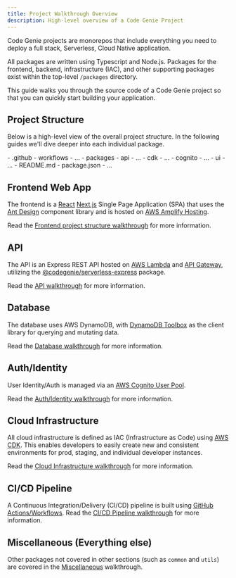 ```yaml
---
title: Project Walkthrough Overview
description: High-level overview of a Code Genie Project
---
```



Code Genie projects are monorepos that include everything you need to deploy a full stack, Serverless, Cloud Native application.

All packages are written using Typescript and Node.js. Packages for the frontend, backend, infrastructure (IAC), and other supporting packages exist within the top-level `/packages` directory.

This guide walks you through the source code of a Code Genie project so that you can quickly start building your application.

## Project Structure

Below is a high-level view of the overall project structure. In the following guides we'll dive deeper into each individual package.

<FileTree>
- .github
  - workflows
    - ...
- packages
    - api
      - ...
    - cdk
      - ...
    - cognito
      - ...
    - ui
      - ...
- README.md
- package.json
- ...
</FileTree>

## Frontend Web App

The frontend is a [React](https://react.dev/) [Next.js](https://nextjs.org/) Single Page Application (SPA) that uses the [Ant Design](https://ant.design/)  component library and is hosted on [AWS Amplify Hosting](https://aws.amazon.com/amplify/hosting).

Read the [Frontend project structure walkthrough](./frontend/overview) for more information.

## API

The API is an Express REST API hosted on [AWS Lambda](https://aws.amazon.com/lambda) and [API Gateway](https://aws.amazon.com/api-gateway), utilizing the [@codegenie/serverless-express](https://github.com/brettstack/serverless-express) package.

Read the [API walkthrough](./backend/api) for more information.

## Database

The database uses AWS DynamoDB, with [DynamoDB Toolbox](https://github.com/jeremydaly/dynamodb-toolbox) as the client library for querying and mutating data.

Read the [Database walkthrough](./backend/database) for more information.

## Auth/Identity

User Identity/Auth is managed via an [AWS Cognito User Pool](https://aws.amazon.com/cognito).

Read the [Auth/Identity walkthrough](./backend/auth-identity) for more information.

## Cloud Infrastructure

All cloud infrastructure is defined as IAC (Infrastructure as Code) using [AWS CDK](https://docs.aws.amazon.com/cdk/v2/guide/getting_started.html). This enables developers to easily create new and consistent environments for prod, staging, and individual developer instances.

Read the [Cloud Infrastructure walkthrough](./backend/cloud-infrastructure) for more information.

## CI/CD Pipeline

A Continuous Integration/Delivery (CI/CD) pipeline is built using [GitHub Actions/Workflows](https://github.com/features/actions). Read the [CI/CD Pipeline walkthrough](./ci-cd-pipeline) for more information.

## Miscellaneous (Everything else)

Other packages not covered in other sections (such as `common` and `utils`) are covered in the [Miscellaneous](./miscellaneous) walkthrough.